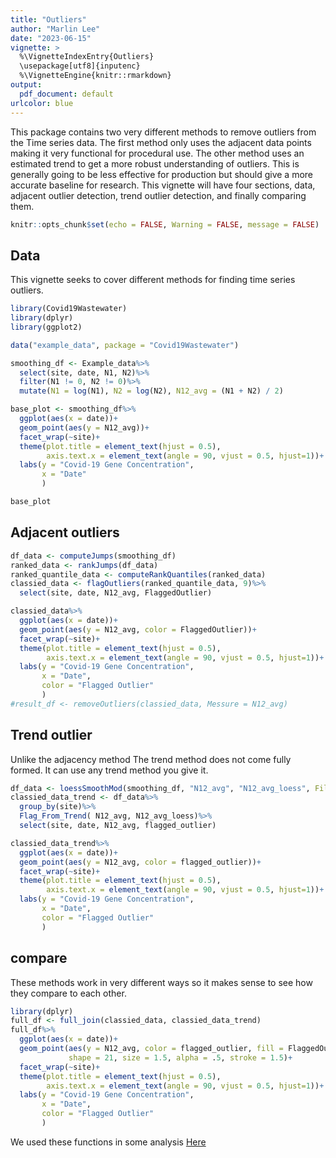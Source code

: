 ```yaml
---
title: "Outliers"
author: "Marlin Lee"
date: "2023-06-15"
vignette: >
  %\VignetteIndexEntry{Outliers}
  \usepackage[utf8]{inputenc}
  %\VignetteEngine{knitr::rmarkdown}
output:
  pdf_document: default
urlcolor: blue
---
```

This package contains two very different methods to remove outliers from the Time series data. The first method only uses the adjacent data points making it very functional for procedural use. The other method uses an estimated trend to get a more robust understanding of outliers. This is generally going to be less effective for production but should give a more accurate baseline for research. This vignette will have four sections, data, adjacent outlier detection, trend outlier detection, and finally comparing them.

```r
knitr::opts_chunk$set(echo = FALSE, Warning = FALSE, message = FALSE)
```

## Data

This vignette seeks to cover different methods for finding time series outliers.

```r
library(Covid19Wastewater)
library(dplyr)
library(ggplot2)

data("example_data", package = "Covid19Wastewater")

smoothing_df <- Example_data%>%
  select(site, date, N1, N2)%>%
  filter(N1 != 0, N2 != 0)%>%
  mutate(N1 = log(N1), N2 = log(N2), N12_avg = (N1 + N2) / 2)

base_plot <- smoothing_df%>%
  ggplot(aes(x = date))+
  geom_point(aes(y = N12_avg))+
  facet_wrap(~site)+
  theme(plot.title = element_text(hjust = 0.5),
        axis.text.x = element_text(angle = 90, vjust = 0.5, hjust=1))+
  labs(y = "Covid-19 Gene Concentration",
       x = "Date"
       )

base_plot
```

## Adjacent outliers

```r
df_data <- computeJumps(smoothing_df)
ranked_data <- rankJumps(df_data)
ranked_quantile_data <- computeRankQuantiles(ranked_data)
classied_data <- flagOutliers(ranked_quantile_data, 9)%>%
  select(site, date, N12_avg, FlaggedOutlier)

classied_data%>%
  ggplot(aes(x = date))+
  geom_point(aes(y = N12_avg, color = FlaggedOutlier))+
  facet_wrap(~site)+
  theme(plot.title = element_text(hjust = 0.5),
        axis.text.x = element_text(angle = 90, vjust = 0.5, hjust=1))+
  labs(y = "Covid-19 Gene Concentration",
       x = "Date",
       color = "Flagged Outlier"
       )
#result_df <- removeOutliers(classied_data, Messure = N12_avg)
```

## Trend outlier

Unlike the adjacency method The trend method does not come fully formed. It can use any trend method you give it.

```r
df_data <- loessSmoothMod(smoothing_df, "N12_avg", "N12_avg_loess", Filter = NULL)
classied_data_trend <- df_data%>%
  group_by(site)%>%
  Flag_From_Trend( N12_avg, N12_avg_loess)%>%
  select(site, date, N12_avg, flagged_outlier)

classied_data_trend%>%
  ggplot(aes(x = date))+
  geom_point(aes(y = N12_avg, color = flagged_outlier))+
  facet_wrap(~site)+
  theme(plot.title = element_text(hjust = 0.5),
        axis.text.x = element_text(angle = 90, vjust = 0.5, hjust=1))+
  labs(y = "Covid-19 Gene Concentration",
       x = "Date",
       color = "Flagged Outlier"
       )
```

## compare
These methods work in very different ways so it makes sense to see how they compare to each other.
```r
library(dplyr)
full_df <- full_join(classied_data, classied_data_trend)
full_df%>%
  ggplot(aes(x = date))+
  geom_point(aes(y = N12_avg, color = flagged_outlier, fill = FlaggedOutlier), 
             shape = 21, size = 1.5, alpha = .5, stroke = 1.5)+
  facet_wrap(~site)+
  theme(plot.title = element_text(hjust = 0.5),
        axis.text.x = element_text(angle = 90, vjust = 0.5, hjust=1))+
  labs(y = "Covid-19 Gene Concentration",
       x = "Date",
       color = "Flagged Outlier"
       )
```

We used these functions in some analysis [Here](https://github.com/UW-Madison-DSI/Covid19-Wastewater-Analysis/tree/main/results/CoVariants)